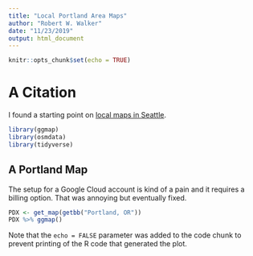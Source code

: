 ```yaml
---
title: "Local Portland Area Maps"
author: "Robert W. Walker"
date: "11/23/2019"
output: html_document
---
```


```r
knitr::opts_chunk$set(echo = TRUE)
```

# A Citation

I found a starting point on [local maps in Seattle](https://www.littlemissdata.com/blog/maps).

```r
library(ggmap)
library(osmdata)
library(tidyverse)
```

## A Portland Map

The setup for a Google Cloud account is kind of a pain and it requires a billing option.  That was annoying but eventually fixed.

```r
PDX <- get_map(getbb("Portland, OR"))
PDX %>% ggmap()
```

Note that the `echo = FALSE` parameter was added to the code chunk to prevent printing of the R code that generated the plot.
